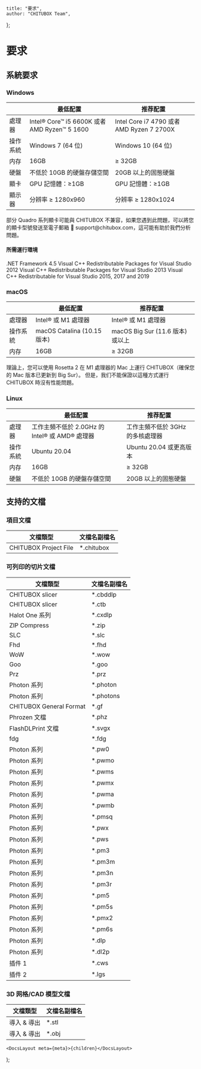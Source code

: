 
	title: "要求",
	author: "CHITUBOX Team",
};

# 要求

## 系統要求

### Windows

|          | 最低配置                                     | 推荐配置                                  |
| -------- | -------------------------------------------- | ----------------------------------------- |
| 處理器   | Intel® Core™ i5 6600K 或者 AMD Ryzen™ 5 1600 | Intel Core i7 4790 或者 AMD Ryzen 7 2700X |
| 操作系統 | Windows 7 (64 位)                            | Windows 10 (64 位)                        |
| 内存     | 16GB                                         | ≥ 32GB                                    |
| 硬盤     | 不低於 10GB 的硬盤存儲空間                   | 20GB 以上的固態硬盤                       |
| 顯卡     | GPU 記憶體：≥1GB                             | GPU 記憶體：≥1GB                          |
| 顯示器   | 分辨率 ≥ 1280x960                            | 分辨率 ≥ 1280x1024                        |

<Admonition type="warning" title="警告">
	部分 Quadro 系列顯卡可能與 CHITUBOX
	不兼容，如果您遇到此問題，可以將您的顯卡型號發送至電子郵箱 📧
	support@chitubox.com，這可能有助於我們分析問題。
</Admonition>

#### 所需運行環境

<SpanA href="https://www.microsoft.com/en-us/download/details.aspx?id=30653">
	.NET Framework 4.5
</SpanA>

<SpanA href="https://www.microsoft.com/en-us/download/details.aspx?id=30679">
	Visual C++ Redistributable Packages for Visual Studio 2012
</SpanA>

<SpanA href="https://www.microsoft.com/en-us/download/details.aspx?id=40784">
	Visual C++ Redistributable Packages for Visual Studio 2013
</SpanA>

<SpanA href="https://support.microsoft.com/en-us/topic/the-latest-supported-visual-c-downloads-2647da03-1eea-4433-9aff-95f26a218cc0">
	Visual C++ Redistributable for Visual Studio 2015, 2017 and 2019
</SpanA>

### macOS

|          | 最低配置                    | 推荐配置                         |
| -------- | --------------------------- | -------------------------------- |
| 處理器   | Intel® 或 M1 處理器         | Intel® 或 M1 處理器              |
| 操作系統 | macOS Catalina (10.15 版本) | macOS Big Sur (11.6 版本) 或以上 |
| 内存     | 16GB                        | ≥ 32GB                           |

<Admonition type="note" title="注意">
	理論上，您可以使用 Rosetta 2 在 M1 處理器的 Mac 上運行 CHITUBOX（確保您的
	Mac 版本已更新到 Big Sur）。 但是，我们不能保證以這種方式運行 CHITUBOX
	時沒有性能問題。
</Admonition>

### Linux

|          | 最低配置                                       | 推荐配置                         |
| -------- | ---------------------------------------------- | -------------------------------- |
| 處理器   | 工作主頻不低於 2.0GHz 的 Intel® 或 AMD® 處理器 | 工作主頻不低於 3GHz 的多核處理器 |
| 操作系統 | Ubuntu 20.04                                   | Ubuntu 20.04 或更高版本          |
| 内存     | 16GB                                           | ≥ 32GB                           |
| 硬盤     | 不低於 10GB 的硬盤存儲空間                     | 20GB 以上的固態硬盤              |

## 支持的文檔

### 項目文檔

| 文檔類型              | 文檔名副檔名 |
| --------------------- | ------------ |
| CHITUBOX Project File | \*.chitubox  |

### 可列印的切片文檔

| 文檔類型                | 文檔名副檔名 |
| ----------------------- | ------------ |
| CHITUBOX slicer         | \*.cbddlp    |
| CHITUBOX slicer         | \*.ctb       |
| Halot One 系列          | \*.cxdlp     |
| ZIP Compress            | \*.zip       |
| SLC                     | \*.slc       |
| Fhd                     | \*.fhd       |
| WoW                     | \*.wow       |
| Goo                     | \*.goo       |
| Prz                     | \*.prz       |
| Photon 系列             | \*.photon    |
| Photon 系列             | \*.photons   |
| CHITUBOX General Format | \*.gf        |
| Phrozen 文檔            | \*.phz       |
| FlashDLPrint 文檔       | \*.svgx      |
| fdg                     | \*.fdg       |
| Photon 系列             | \*.pw0       |
| Photon 系列             | \*.pwmo      |
| Photon 系列             | \*.pwms      |
| Photon 系列             | \*.pwmx      |
| Photon 系列             | \*.pwma      |
| Photon 系列             | \*.pwmb      |
| Photon 系列             | \*.pmsq      |
| Photon 系列             | \*.pwx       |
| Photon 系列             | \*.pws       |
| Photon 系列             | \*.pm3       |
| Photon 系列             | \*.pm3m      |
| Photon 系列             | \*.pm3n      |
| Photon 系列             | \*.pm3r      |
| Photon 系列             | \*.pm5       |
| Photon 系列             | \*.pm5s      |
| Photon 系列             | \*.pmx2      |
| Photon 系列             | \*.pm6s      |
| Photon 系列             | \*.dlp       |
| Photon 系列             | \*.dl2p      |
| 插件 1                  | \*.cws       |
| 插件 2                  | \*.lgs       |

### 3D 网格/CAD 模型文檔

| 文檔類型    | 文檔名副檔名 |
| ----------- | ------------ |
| 導入 & 導出 | \*.stl       |
| 導入 & 導出 | \*.obj       |

	<DocsLayout meta={meta}>{children}</DocsLayout>
);
